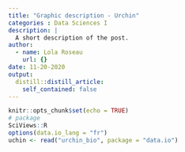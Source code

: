 ```yaml
---
title: "Graphic description - Urchin"
categories : Data Sciences I
description: |
  A short description of the post.
author:
  - name: Lola Roseau
    url: {}
date: 11-20-2020
output:
  distill::distill_article:
    self_contained: false
---
```


```r
knitr::opts_chunk$set(echo = TRUE)
# package
SciViews::R
options(data.io_lang = "fr")
uchin <- read("urchin_bio", package = "data.io")
```

